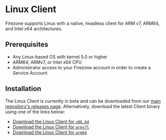 # Linux Client

Firezone supports Linux with a native, headless client for ARM v7, ARM64, and
Intel x64 architectures.

## Prerequisites

- Any Linux-based OS with kernel 5.0 or higher
- ARM64, ARMv7, or Intel x64 CPU
- Administrator access to your Firezone account in order to create a Service
  Account

## Installation

The Linux Client is currently in beta and can be downloaded from our
[main repository's releases page](https://github.com/firezone/firezone/releases).
Alternatively, download the latest Client binary using one of the links below:

- [Download the Linux Client for `x86_64`](https://github.com/firezone/firezone/releases/download/latest/linux-client-x64)
- [Download the Linux Client for `armv7l`](https://github.com/firezone/firezone/releases/download/latest/linux-client-arm)
- [Download the Linux Client for `arm64`](https://github.com/firezone/firezone/releases/download/latest/linux-client-arm64)
